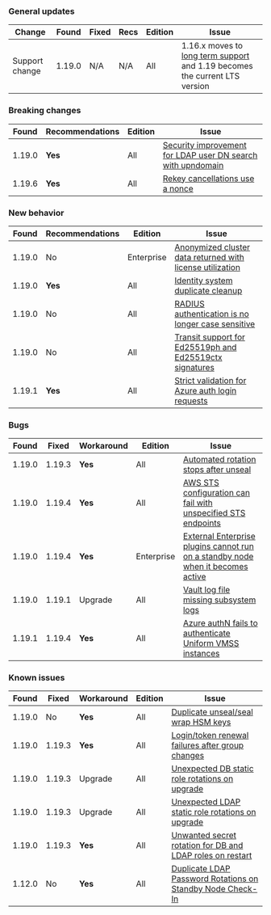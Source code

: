 ### General updates

Change          | Found  | Fixed  | Recs    | Edition    | Issue
--------------- | ------ |------- | ------- | ---------- | -----
Support change  | 1.19.0 | N/A    | N/A     | All        | 1.16.x moves to [long term support](/vault/docs/enterprise/lts) and 1.19 becomes the current LTS version


### Breaking changes

Found  | Recommendations | Edition    | Issue
------ | --------------- | ---------- | -----
1.19.0 | **Yes**         | All        | [Security improvement for LDAP user DN search with upndomain](/vault/docs/v1.19.x/updates/important-changes#ldap)
1.19.6 | **Yes**         | All        | [Rekey cancellations use a nonce](/vault/docs/v1.20.x/updates/important-changes#rekey-cancel-nonce)

### New behavior

Found  | Recommendations | Edition    | Issue
------ | --------------- | ---------- | -----
1.19.0 | No              | Enterprise | [Anonymized cluster data returned with license utilization](/vault/docs/v1.19.x/updates/important-changes#anon-data)
1.19.0 | **Yes**         | All        | [Identity system duplicate cleanup](/vault/docs/v1.19.x/updates/important-changes#dedupe)
1.19.0 | No              | All        | [RADIUS authentication is no longer case sensitive](/vault/docs/v1.19.x/updates/important-changes#case-sensitive)
1.19.0 | No              | All        | [Transit support for Ed25519ph and Ed25519ctx signatures](/vault/docs/v1.19.x/updates/important-changes#ed25519)
1.19.1 | **Yes**         | All        | [Strict validation for Azure auth login requests](/vault/docs/v1.19.x/updates/important-changes#strict-azure)


### Bugs

Found  | Fixed  | Workaround | Edition    | Issue
------ |------- | ---------- | ---------- | -----
1.19.0 | 1.19.3 | **Yes**    | All        | [Automated rotation stops after unseal](/vault/docs/v1.19.x/updates/important-changes#rotation-stops)
1.19.0 | 1.19.4 | **Yes**    | All        | [AWS STS configuration can fail with unspecified STS endpoints](/vault/docs/v1.19.x/updates/important-changes#aws-fallback-sts)
1.19.0 | 1.19.4 | **Yes**    | Enterprise | [External Enterprise plugins cannot run on a standby node when it becomes active](/vault/docs/v1.19.x/updates/important-changes#external-ent-plugins)
1.19.0 | 1.19.1 | Upgrade    | All        | [Vault log file missing subsystem logs](/vault/docs/v1.19.x/updates/important-changes#missing-logs)
1.19.1 | 1.19.4 | **Yes**    | All        | [Azure authN fails to authenticate Uniform VMSS instances](/vault/docs/v1.19.x/updates/important-changes#azure-vmss)


### Known issues

Found  | Fixed  | Workaround | Edition    | Issue
------ |------- | ---------- | ---------- | -----
1.19.0 | No     | **Yes**    | All        | [Duplicate unseal/seal wrap HSM keys](/vault/docs/v1.19.x/updates/important-changes#hsm-keys)
1.19.0 | 1.19.3 | **Yes**    | All        | [Login/token renewal failures after group changes](/vault/docs/v1.19.x/updates/important-changes#group-writes)
1.19.0 | 1.19.3 | Upgrade    | All        | [Unexpected DB static role rotations on upgrade](/vault/docs/v1.19.x/updates/important-changes#db-static-role-rotations)
1.19.0 | 1.19.3 | Upgrade    | All        | [Unexpected LDAP static role rotations on upgrade](/vault/docs/v1.19.x/updates/important-changes#ldap-static-role-rotations)
1.19.0 | 1.19.3 | **Yes**    | All        | [Unwanted secret rotation for DB and LDAP roles on restart](/vault/docs/v1.19.x/updates/important-changes#secret-rotate-on-restart)
1.12.0 | No     | **Yes**    | All        | [Duplicate LDAP Password Rotations on Standby Node Check-In](/vault/docs/updates/important-changes#ldap-checkin)
